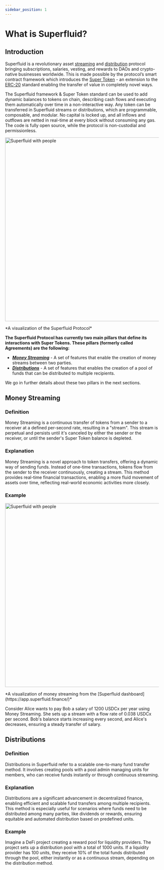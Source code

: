 ```yaml
---
sidebar_position: 1
---
```


# What is Superfluid?

## Introduction

Superfluid is a revolutionary asset [streaming](./overview/money-streaming.mdx) and [distribution](./overview/distributions.mdx) protocol bringing subscriptions, salaries, vesting,
and rewards to DAOs and crypto-native businesses worldwide. This is made possible by the protocol’s smart contract
framework which introduces the [Super Token](./overview/super-tokens.mdx) - an extension to the [ERC-20](https://eips.ethereum.org/EIPS/eip-20) standard 
enabling the transfer of value in completely novel ways.

The Superfluid framework & Super Token standard can be used to add dynamic balances to tokens on chain,
describing cash flows and executing them automatically over time in a non-interactive way.
Any token can be transferred in Superfluid streams or distributions, which are programmable, composable, and modular.
No capital is locked up, and all inflows and outflows are netted in real-time at every block without consuming any gas.
The code is fully open source, while the protocol is non-custodial and permissionless.

<div style={{ display: 'flex', justifyContent: 'center' }}>
    <img src="/assets/Superfluid-main-GIF.gif" alt="Superfluid with people" width="600" />
</div>
<div style={{ display: 'flex', justifyContent: 'center' }}>
    <p>*A visualization of the Superfluid Protocol*</p>
</div>

**The Superfluid Protocol has currently two main pillars that define its interactions with Super Tokens. These pillars (formerly called Agreements) are the following:**
- [***Money Streaming***](./overview/money-streaming.mdx) - A set of features that enable the creation of money streams between two parties.
- [***Distributions***](./overview/distributions.mdx) - A set of features that enables the creation of a pool of funds that can be distributed to multiple recipients.

We go in further details about these two pillars in the next sections.

## Money Streaming

### Definition

Money Streaming is a continuous transfer of tokens from a sender to a receiver at a defined per-second rate, resulting in a "stream". This stream is perpetual and persists until it's canceled by either the sender or the receiver, or until the sender's Super Token balance is depleted.

### Explanation

Money Streaming is a novel approach to token transfers, offering a dynamic way of sending funds. Instead of one-time transactions, tokens flow from the sender to the receiver continuously, creating a stream. This method provides real-time financial transactions, enabling a more fluid movement of assets over time, reflecting real-world economic activities more closely.

### Example

<div style={{ display: 'flex', justifyContent: 'center' }}>
    <img src="/assets/Superfluid-GIF.gif" alt="Superfluid with people" width="600" />
</div>
<div style={{ display: 'flex', justifyContent: 'center' }}>
    <p>*A visualization of money streaming from the [Superfluid dashboard](https://app.superfluid.finance/)*</p>
</div>

Consider Alice wants to pay Bob a salary of 1200 USDCx per year using Money Streaming. She sets up a stream with a flow rate of 0.038 USDCx per second. Bob's balance starts increasing every second, and Alice's decreases, ensuring a steady transfer of salary.

## Distributions

### Definition

Distributions in Superfluid refer to a scalable one-to-many fund transfer method. It involves creating pools with a pool admin managing units for members, who can receive funds instantly or through continuous streaming.

### Explanation

Distributions are a significant advancement in decentralized finance, enabling efficient and scalable fund transfers among multiple recipients. This method is especially useful for scenarios where funds need to be distributed among many parties, like dividends or rewards, ensuring equitable and automated distribution based on predefined units.

### Example

Imagine a DeFi project creating a reward pool for liquidity providers. The project sets up a distribution pool with a total of 1000 units. If a liquidity provider has 100 units, they receive 10% of the total funds distributed through the pool, either instantly or as a continuous stream, depending on the distribution method.

